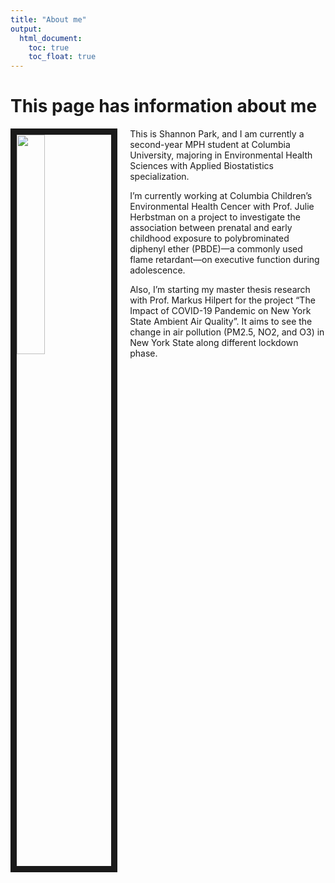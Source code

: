 ```yaml
---
title: "About me"
output: 
  html_document:
    toc: true
    toc_float: true
---
```


# This page has information about me

<img src="IMG_4201.jpg" style="width:30%; border:10px solid; margin-right: 20px"align="left">


This is Shannon Park, and I am currently a second-year MPH student at Columbia University, majoring in Environmental Health Sciences with Applied Biostatistics specialization. 

<Current projects>

I’m currently working at Columbia Children's Environmental Health Cencer with Prof. Julie Herbstman on a project to investigate the association between prenatal and early childhood exposure to polybrominated diphenyl ether (PBDE)—a commonly used flame retardant—on executive function during adolescence. 

Also, I'm starting my master thesis research with Prof. Markus Hilpert for the project "The Impact of COVID-19 Pandemic on New York State Ambient Air Quality". It aims to see the change in air pollution (PM2.5, NO2, and O3) in New York State along different lockdown phase. 

